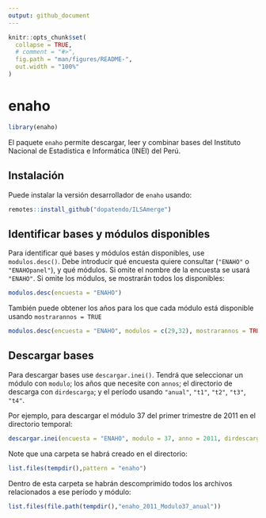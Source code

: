 ```yaml
---
output: github_document
---
```


<!-- README.md is generated from README.Rmd. Please edit that file -->



```r
knitr::opts_chunk$set(
  collapse = TRUE,
  # comment = "#>",
  fig.path = "man/figures/README-",
  out.width = "100%"
)
```

# enaho

```r
library(enaho)

```

El paquete `enaho` permite descargar, leer y combinar bases del Instituto Nacional de Estadística e Informática (INEI) del Perú.



## Instalación

Puede instalar la versión desarrollador de `enaho` usando:

``` r
remotes::install_github("dopatendo/ILSAmerge")
```

## Identificar bases y módulos disponibles

Para identificar qué bases y módulos están disponibles, use `modulos.desc()`. 
Debe introducir qué encuesta quiere consultar (`"ENAHO"` o `"ENAHOpanel"`), y qué módulos. 
Si omite el nombre de la encuesta se usará `"ENAHO"`.
Si omite los módulos, se mostrarán todos los disponibles:


```r
modulos.desc(encuesta = "ENAHO")
```

También puede obtener los años para los que cada módulo está disponible usando 
`mostrarannos = TRUE`

```r
modulos.desc(encuesta = "ENAHO", modulos = c(29,32), mostrarannos = TRUE)
```

## Descargar bases

Para descargar bases use `descargar.inei()`. Tendrá que seleccionar un módulo con `modulo`;
los años que necesite con `annos`; el directorio de descarga con `dirdescarga`; y el período usando 
`"anual"`, `"t1"`, `"t2"`, `"t3"`, `"t4"`.

Por ejemplo, para descargar el módulo 37 del primer trimestre de 2011 en el directorio temporal:

```r
descargar.inei(encuesta = "ENAHO", modulo = 37, anno = 2011, dirdescarga = tempdir())
```

Note que una carpeta se habrá creado en el directorio:
```r
list.files(tempdir(),pattern = "enaho")
```

Dentro de esta carpeta se habrán descomprimido todos los archivos relacionados a ese período y módulo:
```r
list.files(file.path(tempdir(),"enaho_2011_Modulo37_anual"))
```

